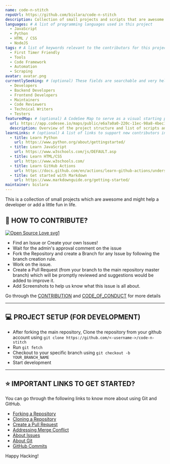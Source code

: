 ```yaml
---
name: code-n-stitch
repoUrl: https://github.com/bislara/code-n-stitch
description: Collection of small projects and scripts that are awesome and might help a developer
languages: # A list of programming languages used in this project
  - JavaScript
  - Python
  - HTML / CSS
  - NodeJS
tags: # A list of keywords relevant to the contributors for this project
  - First Timer Friendly
  - Tools
  - Code Framework
  - Automation
  - Scraping
avatar: avatar.png
currentlySeeking: # (optional) These fields are searchable and very helpful for contributors to match well with your project
  - Developers
  - Backend Developers
  - Frontend Developers
  - Maintainers
  - Code Reviewers
  - Technical Writers
  - Testers
featuredMap: # (optional) A CodeSee Map to serve as a visual starting point for contributors
  url: https://app.codesee.io/maps/public/e6a7a0a0-220c-11ec-98a8-4bec1db34da1
  description: Overview of the project structure and list of scripts and projects.
learnLinks: # (optional) A list of links to support new contributors in learning about your project and tech stack and culture / community
  - title: Learn Python
    url: https://www.python.org/about/gettingstarted/
  - title: Learn JavaScript
    url: https://www.w3schools.com/js/DEFAULT.asp
  - title: Learn HTML/CSS
    url: https://www.w3schools.com/
  - title: Learn GitHub Actions
    url: https://docs.github.com/en/actions/learn-github-actions/understanding-github-actions
  - title: Get started with Markdown
    url: https://www.markdownguide.org/getting-started/
maintainer: bislara
---
```


<!-- Divide your content into sections using our handy shortcodes. Each section is optional -->

<Overview>

This is a collection of small projects which are awesome and might help a developer or add a little fun in life.

</Overview>

<Contributing>

## 🤝 HOW TO CONTRIBUTE?

[![Open Source Love svg1](https://badges.frapsoft.com/os/v1/open-source.svg?v=103)](https://github.com/ellerbrock/open-source-badges/)

- Find an Issue or Create your own Issues!
- Wait for the admin's approval comment on the issue
- Fork the Repository and create a Branch for any Issue by following the branch creation rule.
- Work on the issue.
- Create a Pull Request (from your branch to the main repository master branch) which will be promptly reviewed and suggestions would be added to improve it.
- Add Screenshots to help us know what this issue is all about.

Go through the [CONTRIBUTION](https://github.com/bislara/code-n-stitch/blob/master/CONTRIBUTING.md) and [CODE_OF_CONDUCT](https://github.com/bislara/code-n-stitch/blob/master/CODE_OF_CONDUCT.md) for more details

---

## 💻 PROJECT SETUP (FOR DEVELOPMENT)

- After forking the main repository, Clone the repository from your github account using `git clone https://github.com/<-username->/code-n-stitch`
- Run `git fetch`
- Checkout to your specific branch using `git checkout -b YOUR_BRANCH_NAME`
- Start development

---

## ⭐ IMPORTANT LINKS TO GET STARTED?

You can go through the following links to know more about using Git and GitHub.

- [Forking a Repository](https://help.github.com/en/github/getting-started-with-github/fork-a-repo)
- [Cloning a Repository](https://docs.github.com/en/desktop/contributing-and-collaborating-using-github-desktop/adding-and-cloning-repositories)
- [Create a Pull Request](https://docs.github.com/en/github/collaborating-with-issues-and-pull-requests/creating-a-pull-request)
- [Addressing Merge Conflict](https://docs.github.com/en/github/collaborating-with-issues-and-pull-requests/addressing-merge-conflicts)
- [About Issues](https://docs.github.com/en/github/managing-your-work-on-github/managing-your-work-with-issues)
- [About Git](https://docs.github.com/en/github/using-git)
- [GitHub Commits](https://docs.github.com/en/github/committing-changes-to-your-project)

Happy Hacking!

</Contributing>
